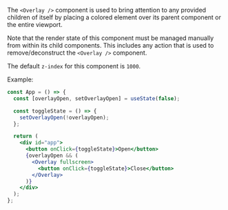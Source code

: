 The `<Overlay />` component is used to bring attention to any provided children of itself by placing
a colored element over its parent component or the entire viewport.

Note that the render state of this component must be managed manually from within its child
components. This includes any action that is used to remove/deconstruct the `<Overlay />` component.

The default `z-index` for this component is `1000`.

Example:

```jsx
const App = () => {
  const [overlayOpen, setOverlayOpen] = useState(false);

  const toggleState = () => {
    setOverlayOpen(!overlayOpen);
  };

  return (
    <div id="app">
      <button onClick={toggleState}>Open</button>
      {overlayOpen && (
        <Overlay fullscreen>
          <button onClick={toggleState}>Close</button>
        </Overlay>
      )}
    </div>
  );
};
```
